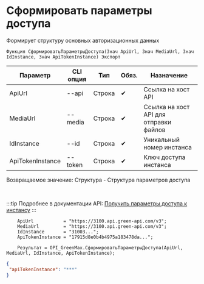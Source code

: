 ﻿---
sidebar_position: 1
description: Сформировать параметры доступа и другие функции для работы с Green Max в Открытом пакете интеграций - бесплатной open-source библиотеке интеграций для 1С:Предприятие 8, OneScript и CLI
keywords: [1C, 1С, 1С:Предприятие, 1С:Предприятие 8.3, API, Интеграция, Сервисы, Обмен, OneScript, CLI, Green Max]
---


# Сформировать параметры доступа
 Формирует структуру основных авторизационных данных



`Функция СформироватьПараметрыДоступа(Знач ApiUrl, Знач MediaUrl, Знач IdInstance, Знач ApiTokenInstance) Экспорт`

  | Параметр | CLI опция | Тип | Обяз. | Назначение |
  |-|-|-|-|-|
  | ApiUrl | --api | Строка | &#x2714; | Ссылка на хост API |
  | MediaUrl | --media | Строка | &#x2714; | Ссылка на хост API для отправки файлов |
  | IdInstance | --id | Строка | &#x2714; | Уникальный номер инстанса |
  | ApiTokenInstance | --token | Строка | &#x2714; | Ключ доступа инстанса |

  
  Возвращаемое значение:   Структура -  Структура параметров доступа

<br/>

:::tip
Подробнее в документации API: [Получить параметры доступа к инстансу](https://green-api.com/v3/docs/before-start/#parameters)
:::
<br/>


```bsl title="Пример использования для 1С:Предприятие/OneScript"
    ApiUrl           = "https://3100.api.green-api.com/v3";
    MediaUrl         = "https://3100.api.green-api.com/v3";
    IdInstance       = "31003...";
    ApiTokenInstance = "17915d8e0b4b4975a183478da...";

    Результат = OPI_GreenMax.СформироватьПараметрыДоступа(ApiUrl, MediaUrl, IdInstance, ApiTokenInstance);
```
    



```json title="Результат"
{
 "apiTokenInstance": "***"
}
```
